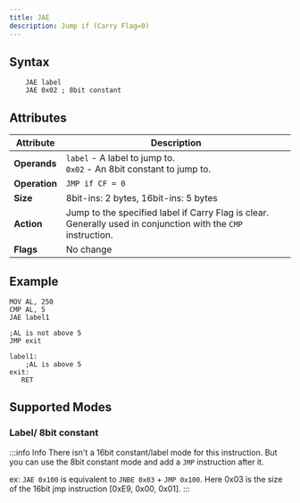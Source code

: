 ```yaml
---
title: JAE
description: Jump if (Carry Flag=0)
---
```



## Syntax

```asm6502 showLineNumbers
    JAE label
    JAE 0x02 ; 8bit constant
```

## Attributes

| Attribute     | Description                                                                                                   |
| ------------- | ------------------------------------------------------------------------------------------------------------- |
| **Operands**  | `label` - A label to jump to. <br/> `0x02` - An 8bit constant to jump to.                                     |
| **Operation** | `JMP if CF = 0`                                                                                               |
| **Size**      | 8bit-ins: 2 bytes, 16bit-ins: 5 bytes                                                                         |
| **Action**    | Jump to the specified label if Carry Flag is clear. Generally used in conjunction with the `CMP` instruction. |
| **Flags**     | No change                                                                                                     |

## Example

```asm6502 showLineNumbers
MOV AL, 250
CMP AL, 5
JAE label1

;AL is not above 5
JMP exit

label1:
    ;AL is above 5
exit:
   RET
```

## Supported Modes

### Label/ 8bit constant

<LabeledInstructionAddressinng instructionName="JAE" />

:::info Info 
There isn't a 16bit constant/label mode for this instruction. But you can use the 8bit constant mode and add a `JMP` instruction after it.

ex: `JAE 0x100` is equivalent to `JNBE 0x03` + `JMP 0x100`. Here 0x03 is the size of the 16bit jmp instruction [0xE9, 0x00, 0x01].
::: 